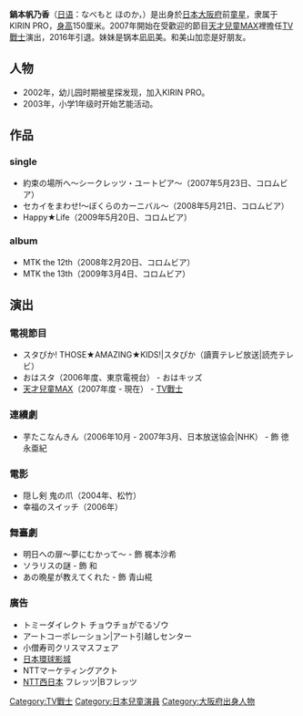 {{BLP unsourced|time=2021-11-19T02:49:51+00:00}}
'''鍋本帆乃香'''（[[日语|日语]]：なべもと ほのか，{{bd|1996年|9月15日}}）是出身於[[日本|日本]][[大阪府|大阪府]]前[[童星|童星]]，隶属于KIRIN PRO，[[身高|身高]]150厘米。2007年開始在受歡迎的節目[[天才兒童MAX|天才兒童MAX]]裡擔任[[TV戰士|TV戰士]]演出，2016年引退。妹妹是锅本凪凪美。和美山加恋是好朋友。

== 人物 ==
*2002年，幼儿园时期被星探发现，加入KIRIN PRO。
*2003年，小学1年级时开始艺能活动。

==作品==
===single===
*約束の場所へ〜シークレッツ・ユートピア〜（2007年5月23日、コロムビア）
*セカイをまわせ!〜ぼくらのカーニバル〜（2008年5月21日、コロムビア）
*Happy★Life（2009年5月20日、コロムビア）

===album===
* MTK the 12th（2008年2月20日、コロムビア）
* MTK the 13th（2009年3月4日、コロムビア）

==演出==
===電視節目===
*スタぴか! THOSE★AMAZING★KIDS!|スタぴか（讀賣テレビ放送|読売テレビ）
* おはスタ（2006年度、東京電視台） - おはキッズ
* [[天才兒童MAX|天才兒童MAX]]（2007年度 - 現在） - [[TV戰士|TV戰士]]

===連續劇===
*芋たこなんきん（2006年10月 - 2007年3月、日本放送協会|NHK） - 飾 徳永亜紀

===電影===
*隠し剣 鬼の爪（2004年、松竹）
*幸福のスイッチ（2006年） 

===舞臺劇===
* 明日への扉〜夢にむかって〜 - 飾 梶本沙希
* ソラリスの謎 - 飾 和 
* あの晩星が教えてくれた - 飾 青山椛

===廣告===
*トミーダイレクト チョウチョがでるゾウ
*アートコーポレーション|アート引越しセンター
*小僧寿司クリスマスフェア
*[[日本環球影城|日本環球影城]]
*NTTマーケティングアクト
*[[西日本電信電話|NTT西日本]] フレッツ|Bフレッツ

{{DEFAULTSORT:nabemoto honoka}}
[[Category:TV戰士|Category:TV戰士]]
[[Category:日本兒童演員|Category:日本兒童演員]] 
[[Category:大阪府出身人物|Category:大阪府出身人物]]